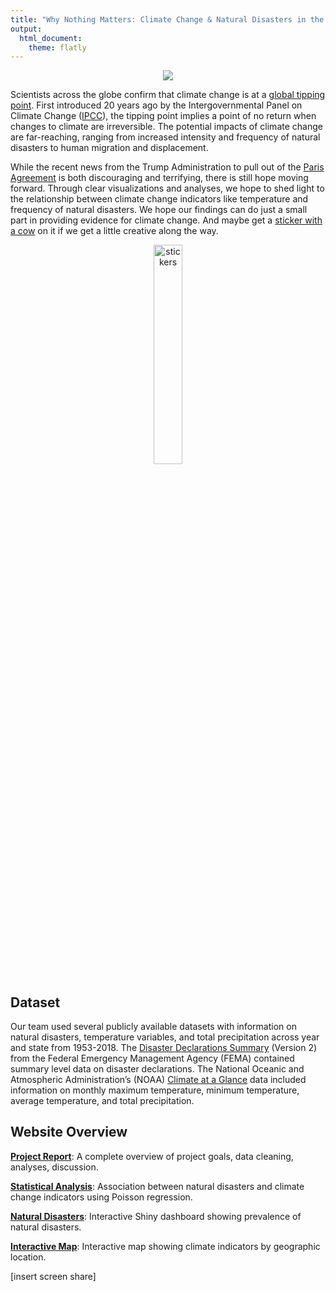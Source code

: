 ```yaml
---
title: "Why Nothing Matters: Climate Change & Natural Disasters in the United States"
output: 
  html_document:
    theme: flatly
---
```

<center>
![](http://giphygifs.s3.amazonaws.com/media/rozlnqOWqxqA8/giphy.gif)  

</center>  


Scientists across the globe confirm that climate change is at a [global tipping point](https://www.nationalgeographic.com/science/2019/11/earth-tipping-point/). First introduced 20 years ago by the Intergovernmental Panel on Climate Change ([IPCC](https://www.ipcc.ch/)), the tipping point implies a point of no return when changes to climate are irreversible. The potential impacts of climate change are far-reaching, ranging from increased intensity and frequency of natural disasters to human migration and displacement. 


While the recent news from the Trump Administration to pull out of the [Paris Agreement](https://www.washingtonpost.com/climate-environment/2019/11/04/trump-makes-it-official-us-will-withdraw-paris-climate-accord/) is both discouraging and terrifying, there is still hope moving forward. Through clear visualizations and analyses, we hope to shed light to the relationship between climate change indicators like temperature and frequency of natural disasters. We hope our findings can do just a small part in providing evidence for climate change. And maybe get a [sticker with a cow](secret_cow.html) on it if we get a little creative along the way.

<center>
<img src="data/stickers.png" alt="stickers" style="width:30%">
</center>
## Dataset
Our team used several publicly available datasets with information on natural disasters, temperature variables, and total precipitation across year and state from 1953-2018. The [Disaster Declarations Summary](https://www.fema.gov/media-library/assets/documents/28318) (Version 2) from the Federal Emergency Management Agency (FEMA) contained summary level data on disaster declarations. The National Oceanic and Atmospheric Administration's (NOAA) [Climate at a Glance](https://www.ncdc.noaa.gov/cag/national/mapping/) data included information on monthly maximum temperature, minimum temperature, average temperature, and total precipitation. 

## Website Overview

[**Project Report**](project_report.html): A complete overview of project goals, data cleaning, analyses, discussion.  

[**Statistical Analysis**](data_analysis.html): Association between natural disasters and climate change indicators using Poisson regression.  

[**Natural Disasters**](https://ashleytseng.shinyapps.io/shiny_dashboard/): Interactive Shiny dashboard showing prevalence of natural disasters. 

[**Interactive Map**](https://mrc2229.shinyapps.io/shiny_map/): Interactive map showing climate indicators by geographic location.  

[insert screen share]




